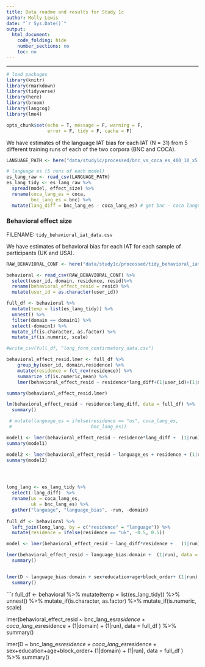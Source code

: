 ```yaml
---
title: Data readme and results for Study 1c 
author: Molly Lewis 
date: "`r Sys.Date()`"
output: 
  html_document:
    code_folding: hide
    number_sections: no
    toc: no
---
```

  
******

```r

# load packages
library(knitr)
library(rmarkdown)
library(tidyverse)
library(here)
library(broom)
library(langcog)
library(lme4)

opts_chunk$set(echo = T, message = F, warning = F, 
               error = F, tidy = F, cache = F)
```

We have estimates of the language IAT bias for each IAT (N = 31) from 5 different training runs of each of the two corpora (BNC and COCA). 
```r
LANGUAGE_PATH <- here("data/study1c/processed/bnc_vs_coca_es_400_10_x5.csv")

# language es (5 runs of each model)
es_lang_raw <- read_csv(LANGUAGE_PATH) 
es_lang_tidy <- es_lang_raw %>%
  spread(model, effect_size) %>%
  rename(coca_lang_es = coca, 
         bnc_lang_es = bnc) %>%
  mutate(lang_diff = bnc_lang_es - coca_lang_es) # get bnc - coca language es difference %

```



### Behavioral effect size
FILENAME: `tidy_behavioral_iat_data.csv`

We have estimates of behavioral bias for each IAT for each sample of participants (UK and USA).
```r
RAW_BEHAVIORAL_CONF <- here("data/study1c/processed/tidy_behavioral_iat_data_confirmatory_full.csv") 

behavioral <- read_csv(RAW_BEHAVIORAL_CONF) %>%
  select(user_id, domain, residence, resid)%>%
  rename(behavioral_effect_resid = resid) %>%
  mutate(user_id = as.character(user_id)) 

full_df <- behavioral %>%
  mutate(temp = list(es_lang_tidy)) %>%
  unnest() %>%
  filter(domain == domain1) %>%
  select(-domain1) %>%
  mutate_if(is.character, as.factor) %>%
  mutate_if(is.numeric, scale) 

#write_csv(full_df, "long_form_confirmatory_data.csv")
```

```r
behavioral_effect_resid.lmer <- full_df %>% 
    group_by(user_id, domain,residence) %>%
    mutate(residence = fct_rev(residence)) %>%
    summarize_if(is.numeric,mean) %>%
    lmer(behavioral_effect_resid ~ residence*lang_diff+(1|user_id)+(1|domain),data=.)

summary(behavioral_effect_resid.lmer)
```

```r
lm(behavioral_effect_resid ~ residence:lang_diff, data = full_df) %>%
  summary()

 # mutate(language_es = ifelse(residence == "us", coca_lang_es,
 #                             bnc_lang_es))

model1 <- lmer(behavioral_effect_resid ~ residence*lang_diff +  (1|run) + (1|domain), data = full_df)
summary(model1)

model2 <- lmer(behavioral_effect_resid ~ language_es + residence + (1|run) + (1|domain), data = full_df)
summary(model2)




long_lang <- es_lang_tidy %>% 
  select(-lang_diff)  %>%
  rename(us = coca_lang_es, 
         uk = bnc_lang_es) %>%
  gather("language", "language_bias", -run, -domain)
  
full_df <- behavioral %>%
  left_join(long_lang, by = c("residence" = "language")) %>%
  mutate(residence = ifelse(residence == "uk", -0.5, 0.5))

model <- lmer(behavioral_effect_resid ~ lang_diff*residence +   (1|run) + (1|domain) + (1|user_id), data = full_df)

lmer(behavioral_effect_resid ~ language_bias:domain +  (1|run), data = full_df ) %>%
  summary()


lmer(D ~ language_bias:domain + sex+education+age+block_order+ (1|run), data = full_df ) %>%
  summary()
```

```r


full_df <- behavioral %>%
  mutate(temp = list(es_lang_tidy)) %>%
  unnest() %>%
  mutate_if(is.character, as.factor) %>%
  mutate_if(is.numeric, scale)


lmer(behavioral_effect_resid ~ bnc_lang_es*residence + coca_lang_es*residence +  (1|domain) + (1|run), data = full_df ) %>%
  summary()

lmer(D ~ bnc_lang_es*residence + coca_lang_es*residence + sex+education+age+block_order+ (1|domain) + (1|run), data = full_df ) %>%
  summary()
